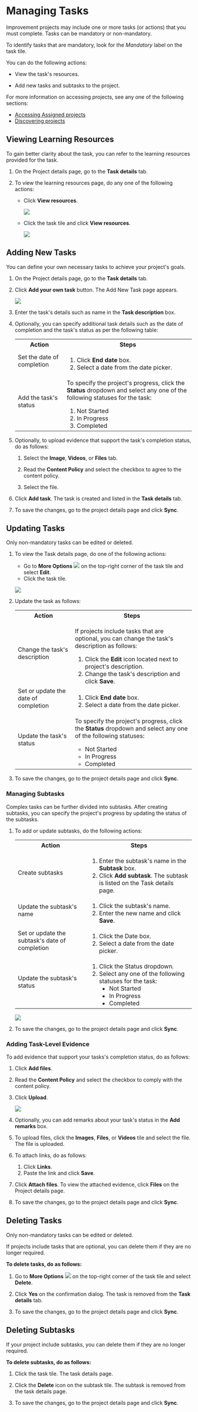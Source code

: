 
# Managing Tasks

Improvement projects may include one or more tasks (or actions) that you must complete. Tasks can be mandatory or non-mandatory.

<p>
<Admonition type="tip">
To identify tasks that are mandatory, look for the <i>Mandatory</i> label on the task tile.
</Admonition>
</p>

You can do the following actions:

* View the task's resources.

* Add new tasks and subtasks to the project.

<p>
<Admonition type="info">
<p>For more information on accessing projects, see any one of the following sections:</p>
<ul>
<li><a href="assignedprojects">Accessing Assigned projects</a></li>
<li><a href="discoverprojects">Discovering projects</a></li>
</ul>
</Admonition>
</p>

## Viewing Learning Resources

To gain better clarity about the task, you can refer to the learning resources provided for the task.

1. On the Project details page, go to the **Task details** tab.

2. To view the learning resources page, do any one of the following actions:

    * Click **View resources**.

        ![](media/tasktile-viewresources.png)

    * Click the task tile and click **View resources**.

        ![](media/taskdetailspage.png)   
 
## Adding New Tasks

You can define your own necessary tasks to achieve your project's goals.

1. On the Project details page, go to the **Task details** tab.

2. Click **Add your own task** button. The Add New Task page appears.

    ![](media/addtask.png)

3. Enter the task's details such as name in the **Task description** box.

4. Optionally, you can specify additional task details such as the date of completion and the task's status as per the following table:

    <table>
    <tr>
    <th>Action</th>
    <th>Steps</th>
    </tr>
    <tr>
    <td>Set the date of completion</td>
    <td><ol><li>Click <b>End date</b> box.</li><li>Select a date from the date picker.</li></ol></td>
    </tr>
    <tr>
    <td>Add the task's status</td>
    <td><p>To specify the project's progress, click the <b>Status</b> dropdown and select any one of the following statuses for the task:</p><ol><li>Not Started</li><li>In Progress</li><li>Completed</li></ol></td>
    </tr>
    </table>

5. Optionally, to upload evidence that support the task's completion status, do as follows:

    1. Select the **Image**, **Videos**, or **Files** tab.
    
    2. Read the **Content Policy** and select the checkbox to agree to the content policy.
    
    3. Select the file.

6. Click **Add task**. The task is created and listed in the **Task details** tab.

7. To save the changes, go to the project details page and click <b>Sync</b>.

## Updating Tasks

<p>
<Admonition type="note">
<p>Only non-mandatory tasks can be edited or deleted.</p>
</Admonition>
</p>

1. To view the Task details page, do one of the following actions:

    * Go to **More Options** ![](media/moreoptions.png) on the top-right corner of the task tile and select **Edit**.
    * Click the task tile.

    ![](media/taskdetailspage.png)

2. Update the task as follows:

    <table>
    <tr>
    <th>Action</th>
    <th>Steps</th>
    </tr>
    <tr>
    <td>Change the task's description</td>
    <td><p>If projects include tasks that are optional, you can change the task's description as follows:</p><ol><li>Click the <b>Edit</b> icon located next to project's description.</li><li>Change the task's description and click <b>Save</b>.</li></ol></td>
    </tr>
    <tr>
    <td>Set or update the date of completion</td>
    <td><ol><li>Click <b>End date</b> box.</li><li>Select a date from the date picker.</li></ol></td>
    </tr>
    <tr>
    <td>Update the task's status</td>
    <td><p>To specify the project's progress, click the <b>Status</b> dropdown and select any one of the following statuses:</p><ul><li>Not Started</li><li>In Progress</li><li>Completed</li></ul></td>
    </tr>
    </table>

3. To save the changes, go to the project details page and click <b>Sync</b>.

### Managing Subtasks

Complex tasks can be further divided into subtasks. After creating subtasks, you can specify the project's progress by updating the status of the subtasks.

1. To add or update subtasks, do the following actions:

    <table>
    <tr>
    <th>Action</th>
    <th>Steps</th>
    </tr>
    <tr>
    <td>Create subtasks</td>
    <td><ol><li>Enter the subtask's name in the <b>Subtask</b> box.</li><li>Click <b>Add subtask</b>. The subtask is listed on the Task details page.</li></ol></td>
    </tr>
    <tr>
    <td>Update the subtask's name</td>
    <td><ol><li>Click the subtask's name.</li><li>Enter the new name and click <b>Save</b>.</li></ol></td>
    </tr>
    <tr>
    <td>Set or update the subtask's date of completion</td>
    <td><ol><li>Click the Date box.</li><li>Select a date from the date picker.</li></ol></td>
    </tr>
    <tr>
    <td>Update the subtask's status</td>
    <td><ol><li>Click the Status dropdown.</li><li>Select any one of the following statuses for the task:<ul><li>Not Started</li><li>In Progress</li><li>Completed</li></ul></li></ol></td>
    </tr>
    </table>

    ![](media/subtasks.png)

2. To save the changes, go to the project details page and click <b>Sync</b>.

### Adding Task-Level Evidence

To add evidence that support your tasks's completion status, do as follows:

1. Click <b>Add files</b>.

2. Read the <b>Content Policy</b> and select the checkbox to comply with the content policy.

3. Click <b>Upload</b>. 

    ![](media/addevidence.png)

4. Optionally, you can add remarks about your task's status in the <b>Add remarks</b> box.

5. To upload files, click the <b>Images</b>, <b>Files</b>, or <b>Videos</b> tile and select the file. The file is uploaded.

6. To attach links, do as follows:

    1. Click **Links**.
    2. Paste the link and click **Save**.

7. Click **Attach files**. To view the attached evidence, click **Files** on the Project details page.

8. To save the changes, go to the project details page and click <b>Sync</b>.

## Deleting Tasks

<p>
<Admonition type="note">
<p>Only non-mandatory tasks can be edited or deleted.</p>
</Admonition>
</p>

If projects include tasks that are optional, you can delete them if they are no longer required.

**To delete tasks, do as follows:**

1. Go to **More Options** ![](media/moreoptions.png) on the top-right corner of the task tile and select **Delete**.

2. Click **Yes** on the confirmation dialog. The task is removed from the **Task details** tab.

3. To save the changes, go to the project details page and click <b>Sync</b>.

## Deleting Subtasks

If your project include subtasks, you can delete them if they are no longer required.

**To delete subtasks, do as follows:**

1. Click the task tile. The task details page.

2. Click the **Delete** icon on the subtask tile. The subtask is removed from the task details page.

3. To save the changes, go to the project details page and click <b>Sync</b>.